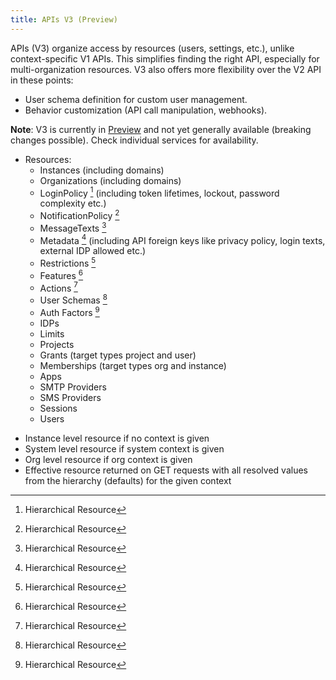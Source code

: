```yaml
---
title: APIs V3 (Preview)
---
```



APIs (V3) organize access by resources (users, settings, etc.), unlike context-specific V1 APIs.
This simplifies finding the right API, especially for multi-organization resources.
V3 also offers more flexibility over the V2 API in these points:
- User schema definition for custom user management.
- Behavior customization (API call manipulation, webhooks).

**Note**: V3 is currently in [Preview](/support/software-release-cycles-support#preview) and not yet generally available (breaking changes possible). Check individual services for availability.

- Resources:
    - Instances (including domains)
    - Organizations (including domains)
    - LoginPolicy [^1] (including token lifetimes, lockout, password complexity etc.)
    - NotificationPolicy [^1]
    - MessageTexts [^1]
    - Metadata [^1] (including API foreign keys like privacy policy, login texts, external IDP allowed etc.)
    - Restrictions [^1]
    - Features [^1]
    - Actions [^1]
    - User Schemas [^1]
    - Auth Factors [^1]
    - IDPs
    - Limits
    - Projects
    - Grants (target types project and user)
    - Memberships (target types org and instance)
    - Apps
    - SMTP Providers
    - SMS Providers
    - Sessions
    - Users

[^1]: Hierarchical Resource
- Instance level resource if no context is given
- System level resource if system context is given
- Org level resource if org context is given
- Effective resource returned on GET requests with all resolved values from the hierarchy (defaults) for the given context

<DocCardList />